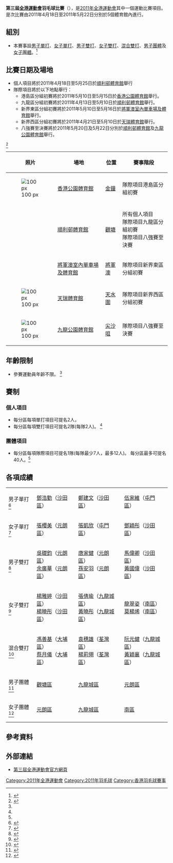 '''第三屆[[全港運動會|全港運動會]]羽毛球比賽'''（{{lang-en|'''The 3rd Hong Kong Games Badminton Competition'''}}），是[[2011年全港運動會|2011年全港運動會]]其中一個運動比賽項目。是次比賽由2011年4月18日至2011年5月22日分別於5個體育館內進行。

==組別==
*本賽事設[[2011年全港運動會羽毛球男子單打比賽|男子單打]]、[[2011年全港運動會羽毛球女子單打比賽|女子單打]]、[[2011年全港運動會羽毛球男子雙打比賽|男子雙打]]、[[2011年全港運動會羽毛球女子雙打比賽|女子雙打]]、[[2011年全港運動會羽毛球混合雙打比賽|混合雙打]]、[[2011年全港運動會羽毛球男子團體比賽|男子團體]]及[[2011年全港運動會羽毛球女子團體比賽|女子團體]]。<ref name="#1">{{cite web |url=http://hongkonggames.lcsd.gov.hk/b5/detail_badminton.php |title=存档副本 |accessdate=2010-08-29 |deadurl=yes |archiveurl=https://web.archive.org/web/20100811012150/http://hongkonggames.lcsd.gov.hk/b5/detail_badminton.php |archivedate=2010-08-11 }}</ref>

==比賽日期及場地==
*個人項目將於2011年4月18日至5月25日於[[順利邨體育館|順利邨體育館]]舉行
*隊際項目將於以下地點舉行：
**港島區分組初賽將於2011年5月10日至5月15日於[[香港公園體育館|香港公園體育館]]舉行。
**九龍區分組初賽將於2011年4月13日至5月10日於[[順利邨體育館|順利邨體育館]]舉行。
**新界東區分組初賽將於2011年5月10日至5月16日於[[將軍澳室內單車場及體育館|將軍澳室內單車場及體育館]]舉行。
**新界西區分組初賽將於2011年4月21日至5月10日於[[天瑞體育館|天瑞體育館]]舉行。
**八強賽至決賽將於2011年5月20日及5月22日分別於[[順利邨體育館|順利邨體育館]]及[[九龍公園體育館|九龍公園體育館]]舉行。
<ref>{{cite web |url=http://hongkonggames.lcsd.gov.hk/download/form/badminton_prospectus_chi.doc |title=存档副本 |accessdate=2011-02-20 |deadurl=yes |archiveurl=https://web.archive.org/web/20110322092158/http://hongkonggames.lcsd.gov.hk/download/form/badminton_prospectus_chi.doc |archivedate=2011-03-22 }}</ref>
{| class="wikitable"
|-
! 照片 !! 場地 !! 位置 !! 賽事階段 
|-
| [[File:Hong_Kong_Park_Sports_Centre.jpg|100 px]]
| [[香港公園體育館|香港公園體育館]] || [[金鐘|金鐘]] || 隊際項目港島區分組初賽
|-
| 
| [[順利邨體育館|順利邨體育館]] || [[觀塘|觀塘]] || 所有個人項目<br>隊際項目九龍區分組初賽<br>隊際項目八強賽至決賽
|-
| 
| [[將軍澳室內單車場及體育館|將軍澳室內單車場及體育館]] || [[將軍澳|將軍澳]] || 隊際項目新界東區分組初賽
|-
| [[File:Tin_Shui_Sports_Centre.jpg|100 px]]
| [[天瑞體育館|天瑞體育館]] || [[天水圍|天水圍]] || 隊際項目新界西區分組初賽
|-
| [[File:HK_KowloonParkSportsCentre_Entrance.JPG|100 px]]
| [[九龍公園體育館|九龍公園體育館]] || [[尖沙咀|尖沙咀]] || 隊際項目八強賽至決賽
|}

==年齡限制==
*參賽運動員年齡不限。 <ref name="#1"/>

==賽制==
===個人項目===
*每分區每項單打項目可提名2人，
*每分區每項雙打項目可提名2隊(每隊2人)。 <ref name="#1"/>

===團體項目===
*每分區每項隊際項目可提名1隊(每隊最少7人，最多12人)。 每分區最多可提名40人。<ref name="#1"/>

== 各項成績 ==
{| {{MedalistTable|type=項目|columns=1|style=font-size:small;}}
|-
| 男子單打<ref>{{cite web|title=第三屆全港運動會羽毛球比賽 － 男子單打|url=http://hongkonggames.lcsd.gov.hk/hkg2011/b5/result/pdf/bd-ms-0526a.pdf}}{{Dead link|date=2018年6月 |bot=InternetArchiveBot |fix-attempted=no }}</ref>
|[[鄧浩勤|鄧浩勤]]（[[2011年全港運動會沙田區代表團|沙田區]]）
|[[鄭建文|鄭建文]]（[[2011年全港運動會沙田區代表團|沙田區]]）
|[[伍家維|伍家維]]（[[2011年全港運動會屯門區代表團|屯門區]]）
|-
| 女子單打<ref>{{cite web|title=第三屆全港運動會羽毛球比賽 － 女子單打|url=http://hongkonggames.lcsd.gov.hk/hkg2011/b5/result/pdf/bd-ws-0526a.pdf}}{{Dead link|date=2018年6月 |bot=InternetArchiveBot |fix-attempted=no }}</ref>
|[[張櫻美|張櫻美]]（[[2011年全港運動會元朗區代表團|元朗區]]）
|[[張凱欣|張凱欣]]（[[2011年全港運動會屯門區代表團|屯門區]]）
|[[鄧穎彤|鄧穎彤]]（[[2011年全港運動會沙田區代表團|沙田區]]）
|-
| 男子雙打<ref>{{cite web|title=第三屆全港運動會羽毛球比賽 － 男子雙打|url=http://hongkonggames.lcsd.gov.hk/hkg2011/b5/result/pdf/bd-ws-0526a.pdf}}{{Dead link|date=2018年6月 |bot=InternetArchiveBot |fix-attempted=no }}</ref>
|[[吳礎鈞|吳礎鈞]]（[[2011年全港運動會元朗區代表團|元朗區]]）<br/>[[余廣華|余廣華]]（[[2011年全港運動會元朗區代表團|元朗區]]）
|[[唐家健|唐家健]]（[[2011年全港運動會元朗區代表團|元朗區]]）<br/>[[孫安羽|孫安羽]]（[[2011年全港運動會元朗區代表團|元朗區]]）
|[[馬偉卿|馬偉卿]]（[[2011年全港運動會沙田區代表團|沙田區]]）<br/>[[黃國偉|黃國偉]]（[[2011年全港運動會沙田區代表團|沙田區]]）
|-
| 女子雙打<ref>{{cite web|title=第三屆全港運動會羽毛球比賽 － 女子雙打|url=http://hongkonggames.lcsd.gov.hk/hkg2011/b5/result/pdf/bd-wd-0526a.pdf}}{{Dead link|date=2018年6月 |bot=InternetArchiveBot |fix-attempted=no }}</ref>
|[[楊雅婷_(教練)|楊雅婷]]（[[2011年全港運動會沙田區代表團|沙田區]]）<br/>[[楊曉彤|楊曉彤]]（[[2011年全港運動會沙田區代表團|沙田區]]）
|[[張倩瑜|張倩瑜]]（[[2011年全港運動會九龍城區代表團|九龍城區]]）<br/>[[黃曉彤|黃曉彤]]（[[2011年全港運動會九龍城區代表團|九龍城區]]）
|[[龍翠姿|龍翠姿]]（[[2011年全港運動會南區代表團|南區]]）<br/>[[莫楊烯|莫楊烯]]（[[2011年全港運動會南區代表團|南區]]）
|-
| 混合雙打<ref>{{cite web|title=第三屆全港運動會羽毛球比賽 － 混合雙打|url=http://hongkonggames.lcsd.gov.hk/hkg2011/b5/result/pdf/bd-xd-0526a.pdf}}{{Dead link|date=2018年6月 |bot=InternetArchiveBot |fix-attempted=no }}</ref>
|[[馮善基|馮善基]]（[[2011年全港運動會大埔區代表團|大埔區]]）<br/>[[蔡月儀|蔡月儀]]（[[2011年全港運動會大埔區代表團|大埔區]]）
|[[袁穗雄|袁穗雄]]（[[2011年全港運動會荃灣區代表團|荃灣區]]）<br/>[[楊莉翎|楊莉翎]]（[[2011年全港運動會荃灣區代表團|荃灣區]]）
|[[阮元健|阮元健]]（[[2011年全港運動會九龍城區代表團|九龍城區]]）<br/>[[黃穎襄|黃穎襄]]（[[2011年全港運動會九龍城區代表團|九龍城區]]）
|-
| 男子團體<ref>{{cite web|title=第三屆全港運動會羽毛球隊際賽事 － 男子團體賽|url=http://hongkonggames.lcsd.gov.hk/hkg2011/b5/result/pdf/bd-mt-f-0523a.pdf}}{{Dead link|date=2018年6月 |bot=InternetArchiveBot |fix-attempted=no }}</ref>
|[[2011年全港運動會觀塘區代表團|觀塘區]]
|[[2011年全港運動會九龍城區代表團|九龍城區]]
|[[2011年全港運動會元朗區代表團|元朗區]]
|-
| 女子團體<ref>{{cite web|title=第三屆全港運動會羽毛球隊際賽事 － 女子團體賽|url=http://hongkonggames.lcsd.gov.hk/hkg2011/b5/result/pdf/bd-wt-f-0523b.pdf}}{{Dead link|date=2018年6月 |bot=InternetArchiveBot |fix-attempted=no }}</ref>
|[[2011年全港運動會元朗區代表團|元朗區]]
|[[2011年全港運動會九龍城區代表團|九龍城區]]
|[[2011年全港運動會南區代表團|南區]]
|}

== 參考資料 ==
<references />

== 外部連結 ==
* [https://web.archive.org/web/20100810021753/http://hongkonggames.lcsd.gov.hk/b5/index.php 第三屆全港運動會官方網頁]{{zh}}
{{2011 Hong Kong Games Sports Events}}
[[Category:2011年全港運動會|Category:2011年全港運動會]]
[[Category:2011年羽毛球|Category:2011年羽毛球]]
[[Category:香港羽毛球賽事|Category:香港羽毛球賽事]]